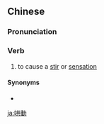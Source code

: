 {{also|哄动}}
==Chinese==
{{zh-forms|s=哄动}}

===Pronunciation===
{{zh-pron
|m=hōngdòng
|c=hung3 dung6,hung6 dung6
|cat=v
}}

===Verb===
{{zh-verb}}

# to cause a [[stir]] or [[sensation]]

====Synonyms====
* {{zh-l|轟動}}

[[ja:哄動]]